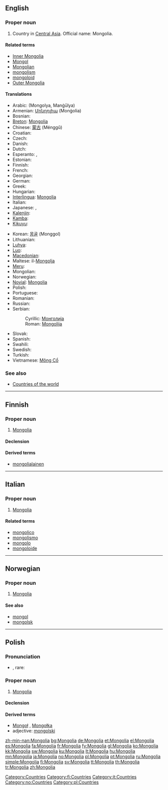 {{also|mongolia|Mongólia}}
==English==
{{wikipedia}}

===Proper noun===
{{en-proper noun}}

# Country in [[Central Asia]]. Official name: Mongolia.

====Related terms====
* [[Inner Mongolia]]
* [[Mongol]]
* [[Mongolian]]
* [[mongolism]]
* [[mongoloid]]
* [[Outer Mongolia]]

====Translations====
{{trans-top|Central Asian country}}
* Arabic: {{Arab|[[منغوليا]]}} (Mongolya, Manġūlya)
* Armenian: [[Մոնղոլիա]] (Monġolia)
* Bosnian: {{t-|bs|Mongolija|f}}
* [[Breton]]: [[#Breton|Mongolia]]
* Chinese: [[蒙古]] (Ménggǔ)
* Croatian: {{t-|hr|Mongolija|f}}
* Czech: {{t-|cs|Mongolsko|n}}
* Danish: {{t-|da|Mongoliet}}
* Dutch: {{t+|nl|Mongolië}}
* Esperanto: {{t-|eo|Mongolio|xs=Esperanto}}, {{t-|eo|Mongolujo|xs=Esperanto}}
* Estonian: {{t-|et|Mongoolia}}
* Finnish: {{t+|fi|Mongolia}}
* French: {{t+|fr|Mongolie|f}}
* Georgian: {{t-|ka|მონღოლეთი|tr=monğoleti|sc=Geor|xs=Georgian}}
* German: {{t+|de|Mongolei}}
* Greek: {{t+|el|Μογγολία|f|tr=Mongolía|sc=Grek}}
* Hungarian: {{t+|hu|Mongólia}}
* [[Interlingua]]: [[#Interlingua|Mongolia]]
* Italian: {{t-|it|Mongolia|f}}
* Japanese: {{t+|ja|モンゴル|tr=Mongoru|sc=Jpan}}, {{t+|ja|蒙古|tr=もうこ, Mōko|sc=Jpan}}
* [[Kalenjin]]: {{tø|kln|Mongolia}}
* [[Kamba]]: {{tø|kam|Mongolia}}
* [[Kikuyu]]: {{tø|ki|Mongolia}}
{{trans-mid}}
* Korean: [[몽골]] (Monggol)
* Lithuanian: {{t+|lt|Mongolija|f|xs=Lithuanian}}
* [[Luhya]]: {{tø|luy|Mongolia}}
* [[Luo]]: {{tø|luo|Mongolia}}
* [[Macedonian]]: {{t-|mk|Монголија|f|tr=Mongólija|sc=Cyrl|xs=Macedonian}}
* Maltese: il-[[Mongolja]]
* [[Meru]]: {{tø|mer|Mongolia}}
* Mongolian: {{t+|mn|Монгол улс|tr=Mongol uls|sc=Cyrl|xs=Mongolian}}
* Norwegian: {{t+|no|Mongolia}}
* [[Novial]]: [[Mongolia]]
* Polish: {{t+|pl|Mongolia|f}}
* Portuguese: {{t+|pt|Mongólia|f}}
* Romanian: {{t-|ro|Mongolia|f}}
* Russian: {{t-|ru|Монголия|f|tr=Mongólija|sc=Cyrl}}
* Serbian:
*: Cyrillic: [[Монголија#Serbian|Монголија]] {{f}}
*: Roman: [[Mongolija#Serbian|Mongolija]] {{f}}
* Slovak: {{t-|sk|Mongolsko|n}}
* Spanish: {{t+|es|Mongolia|f}}
* Swahili: {{t|sw|Mongolia}}
* Swedish: {{t+|sv|Mongoliet}}
* Turkish: {{t+|tr|Moğolistan}}
* Vietnamese: [[Mông Cổ]]
{{trans-bottom}}

===See also===
* [[Appendix:Countries of the world|Countries of the world]]

[[Category:Countries]]

----

==Finnish==
{{wikipedia|lang=fi}}

===Proper noun===
{{infl|fi|proper noun}}

# [[#English|Mongolia]]

====Declension====
{{fi-decl-kulkija|Mongoli|np=1}}

====Derived terms====
* [[mongolialainen]]

[[Category:fi:Countries]]

----

==Italian==
{{wikipedia|lang=it}}

===Proper noun===
{{infl|it|proper noun|g=f}}

# [[#English|Mongolia]]

====Related terms====
* [[mongolico]]
* [[mongolismo]]
* [[mongolo]]
* [[mongoloide]]

[[Category:it:Countries]]

----

==Norwegian==

===Proper noun===
{{infl|no|proper noun}}

# [[#English|Mongolia]]

====See also====
* [[mongol]]
* [[mongolsk]]

[[Category:no:Countries]]

----

==Polish==

===Pronunciation===
* {{IPA|/mɔŋˈɡɔlja/|lang=pl}}, rare: {{IPAchar|/mɔnˈɡɔlja/}}

===Proper noun===
{{infl|pl|proper noun|g=f}}

# [[#English|Mongolia]]

====Declension====
{{pl-decl-noun-sing
|Mongolia
|Mongolii
|Mongolii
|Mongolię
|Mongolią
|Mongolii
|Mongolio
}}

====Derived terms====
* [[Mongoł]] {{m}}, [[Mongołka]] {{f}}
* adjective: [[mongolski]]

[[Category:pl:Countries]]

[[zh-min-nan:Mongolia]]
[[bg:Mongolia]]
[[de:Mongolia]]
[[et:Mongolia]]
[[el:Mongolia]]
[[es:Mongolia]]
[[fa:Mongolia]]
[[fr:Mongolia]]
[[fy:Mongolia]]
[[gl:Mongolia]]
[[ko:Mongolia]]
[[kk:Mongolia]]
[[sw:Mongolia]]
[[ku:Mongolia]]
[[lt:Mongolia]]
[[hu:Mongolia]]
[[mn:Mongolia]]
[[ja:Mongolia]]
[[no:Mongolia]]
[[pl:Mongolia]]
[[pt:Mongolia]]
[[ru:Mongolia]]
[[simple:Mongolia]]
[[fi:Mongolia]]
[[sv:Mongolia]]
[[tt:Mongolia]]
[[th:Mongolia]]
[[tr:Mongolia]]
[[zh:Mongolia]]